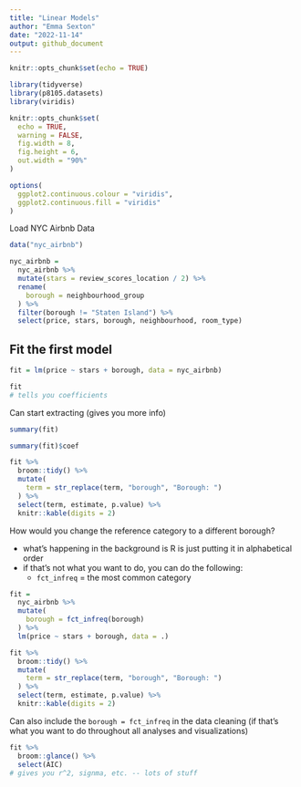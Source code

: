 ```yaml
---
title: "Linear Models"
author: "Emma Sexton"
date: "2022-11-14"
output: github_document
---
```


```r
knitr::opts_chunk$set(echo = TRUE)
```

```r
library(tidyverse)
library(p8105.datasets)
library(viridis)

knitr::opts_chunk$set(
  echo = TRUE,
  warning = FALSE,
  fig.width = 8,
  fig.height = 6,
  out.width = "90%"
)

options(
  ggplot2.continuous.colour = "viridis",
  ggplot2.continuous.fill = "viridis"
)
```


Load NYC Airbnb Data

```r
data("nyc_airbnb")

nyc_airbnb = 
  nyc_airbnb %>% 
  mutate(stars = review_scores_location / 2) %>% 
  rename(
    borough = neighbourhood_group
  ) %>% 
  filter(borough != "Staten Island") %>% 
  select(price, stars, borough, neighbourhood, room_type)
```


## Fit the first model

```r
fit = lm(price ~ stars + borough, data = nyc_airbnb)

fit
# tells you coefficients
```


Can start extracting (gives you more info)
```r
summary(fit)

summary(fit)$coef
```


```r
fit %>% 
  broom::tidy() %>% 
  mutate(
    term = str_replace(term, "borough", "Borough: ")
  ) %>% 
  select(term, estimate, p.value) %>% 
  knitr::kable(digits = 2)
```

How would you change the reference category to a different borough?

* what's happening in the background is R is just putting it in alphabetical order
* if that's not what you want to do, you can do the following:
  * `fct_infreq` = the most common category

```r
fit = 
  nyc_airbnb %>% 
  mutate(
    borough = fct_infreq(borough)
  ) %>% 
  lm(price ~ stars + borough, data = .)

fit %>% 
  broom::tidy() %>% 
  mutate(
    term = str_replace(term, "borough", "Borough: ")
  ) %>% 
  select(term, estimate, p.value) %>% 
  knitr::kable(digits = 2)
```

Can also include the `borough = fct_infreq` in the data cleaning (if that's what you want to do throughout all analyses and visualizations)

```r
fit %>% 
  broom::glance() %>% 
  select(AIC)
# gives you r^2, signma, etc. -- lots of stuff
```







